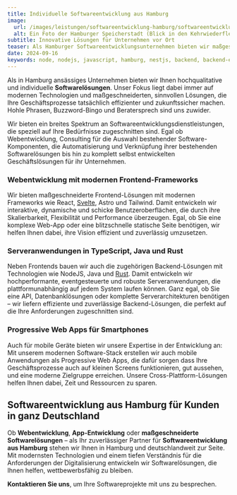 ```yaml
---
title: Individuelle Softwareentwicklung aus Hamburg
image:
  url: /images/leistungen/softwareentwicklung-hamburg/softwareentwicklung-hamburg.jpg
  alt: Ein Foto der Hamburger Speicherstadt (Blick in den Kehrwiederfleet).
subtitle: Innovative Lösungen für Unternehmen vor Ort
teaser: Als Hamburger Softwareentwicklungsunternehmen bieten wir maßgeschneiderte Lösungen für Unternehmen in und um Hamburg. Egal ob Webentwicklung oder systemnahe, native Anwendungen – wir begleiten Sie mit persönlicher Betreuung vor Ort, viel Leidenschaft und modernster Technologie. Erfahren Sie, wie wir Ihre Geschäftsprozesse durch innovative Software optimieren können!
date: 2024-09-16
keywords: node, nodejs, javascript, hamburg, nestjs, backend, backend-entwicklung, beratung, consulting
---
```



Als in Hamburg ansässiges Unternehmen bieten wir Ihnen hochqualitative und individuelle **Softwarelösungen**. Unser Fokus liegt dabei immer auf modernen Technologien und maßgeschneiderten, sinnvollen Lösungen, die Ihre Geschäftsprozesse tatsächlich effizienter und zukunftssicher machen. Hohle Phrasen, Buzzword-Bingo und Beratersprech sind uns zuwider.

Wir bieten ein breites Spektrum an Softwareentwicklungsdienstleistungen, die speziell auf Ihre Bedürfnisse zugeschnitten sind. Egal ob Webentwicklung, Consulting für die Auswahl bestehender Software-Komponenten, die Automatisierung und Verknüpfung ihrer bestehenden Softwarelösungen bis hin zu komplett selbst entwickelten Geschäftslösungen für ihr Unternehmen.

### Webentwicklung mit modernen Frontend-Frameworks
Wir bieten maßgeschneiderte Frontend-Lösungen mit modernen Frameworks wie <ToolTag>React</ToolTag>, [Svelte](https://svelte.dev/), <ToolTag>Astro</ToolTag> und Tailwind. Damit entwickeln wir interaktive, dynamische und schicke Benutzeroberflächen, die durch ihre Skalierbarkeit, Flexibilität und Performance überzeugen. Egal, ob Sie eine komplexe Web-App oder eine blitzschnelle statische Seite benötigen, wir helfen Ihnen dabei, ihre Vision effizient und zuverlässig umzusetzen.

### Serveranwendungen in TypeScript, Java und Rust
Neben Frontends bauen wir auch die zugehörigen Backend-Lösungen mit Technologien wie <ToolTag>NodeJS</ToolTag>, <ToolTag>Java</ToolTag> und [Rust](https://www.rust-lang.org/). Damit entwickeln wir hochperformante, eventgesteuerte und robuste Serveranwendungen, die plattformunabhängig auf jedem System laufen können. Ganz egal, ob Sie eine API, Datenbanklösungen oder komplette Serverarchitekturen benötigen – wir liefern effiziente und zuverlässige Backend-Lösungen, die perfekt auf die Ihre Anforderungen zugeschnitten sind.

### Progressive Web Apps für Smartphones
Auch für mobile Geräte bieten wir unsere Expertise in der Entwicklung an: Mit unserem modernen Software-Stack erstellen wir auch mobile Anwendungen als Progressive Web Apps, die dafür sorgen dass Ihre Geschäftsprozesse auch auf kleinen Screens funktionieren, gut aussehen, und eine moderne Zielgruppe erreichen. Unsere Cross-Plattform-Lösungen helfen Ihnen dabei, Zeit und Ressourcen zu sparen.

## Softwareentwicklung aus Hamburg für Kunden in ganz Deutschland
Ob **Webentwicklung**, **App-Entwicklung** oder **maßgeschneiderte Softwarelösungen** – als Ihr zuverlässiger Partner für **Softwareentwicklung aus Hamburg** stehen wir Ihnen in Hamburg und deutschlandweit zur Seite. Mit modernsten Technologien und einem tiefen Verständnis für die Anforderungen der Digitalisierung entwickeln wir Softwarelösungen, die Ihnen helfen, wettbewerbsfähig zu bleiben.

**Kontaktieren Sie uns**, um Ihre Softwareprojekte mit uns zu besprechen.

<div class="flex gap-4 not-prose items-center justify-center">
  <LinkButton
    variant={'dark'}
    caption={"Gespräch buchen"}
    href={'https://cal.bitbetter.de/team/bitbetter/projekt-anfrage'}
    newTab={true}
  />
  <LinkButton
    variant="grey"
    caption={"E-Mail schreiben"}
    href={'mailto:info@bitbetter.de'}
  />
</div>


